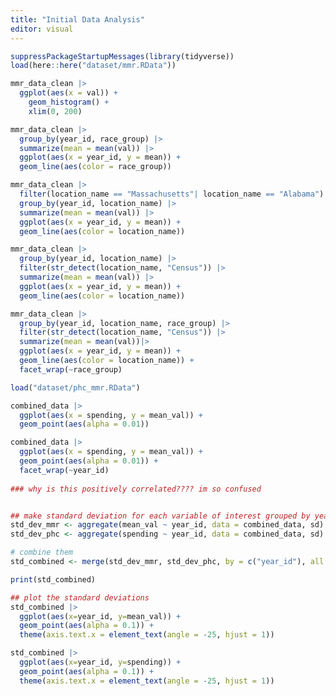 ```yaml
---
title: "Initial Data Analysis"
editor: visual
---
```


```r
suppressPackageStartupMessages(library(tidyverse))
load(here::here("dataset/mmr.RData"))

mmr_data_clean |> 
  ggplot(aes(x = val)) + 
    geom_histogram() + 
    xlim(0, 200)
```

```r
mmr_data_clean |>
  group_by(year_id, race_group) |>
  summarize(mean = mean(val)) |>
  ggplot(aes(x = year_id, y = mean)) +
  geom_line(aes(color = race_group))
```

```r
mmr_data_clean |>
  filter(location_name == "Massachusetts"| location_name == "Alabama") |> 
  group_by(year_id, location_name) |>
  summarize(mean = mean(val)) |>
  ggplot(aes(x = year_id, y = mean)) +
  geom_line(aes(color = location_name))
```

```r
mmr_data_clean |>
  group_by(year_id, location_name) |>
  filter(str_detect(location_name, "Census")) |> 
  summarize(mean = mean(val)) |>
  ggplot(aes(x = year_id, y = mean)) +
  geom_line(aes(color = location_name))
```

```r
mmr_data_clean |>
  group_by(year_id, location_name, race_group) |>
  filter(str_detect(location_name, "Census")) |> 
  summarize(mean = mean(val))|>
  ggplot(aes(x = year_id, y = mean)) +
  geom_line(aes(color = location_name)) + 
  facet_wrap(~race_group)
```


```r
load("dataset/phc_mmr.RData")

combined_data |> 
  ggplot(aes(x = spending, y = mean_val)) + 
  geom_point(aes(alpha = 0.01)) 

combined_data |> 
  ggplot(aes(x = spending, y = mean_val)) + 
  geom_point(aes(alpha = 0.01)) + 
  facet_wrap(~year_id)
  
### why is this positively correlated???? im so confused  



```

``` r

## make standard deviation for each variable of interest grouped by year
std_dev_mmr <- aggregate(mean_val ~ year_id, data = combined_data, sd)
std_dev_phc <- aggregate(spending ~ year_id, data = combined_data, sd)

# combine them
std_combined <- merge(std_dev_mmr, std_dev_phc, by = c("year_id"), all = TRUE)

print(std_combined)

## plot the standard deviations
std_combined |> 
  ggplot(aes(x=year_id, y=mean_val)) + 
  geom_point(aes(alpha = 0.1)) +
  theme(axis.text.x = element_text(angle = -25, hjust = 1))

std_combined |> 
  ggplot(aes(x=year_id, y=spending)) + 
  geom_point(aes(alpha = 0.1)) +
  theme(axis.text.x = element_text(angle = -25, hjust = 1))


```
